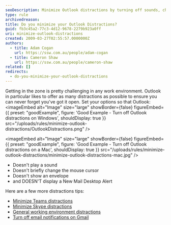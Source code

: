 ```yaml
---
seoDescription: Minimize Outlook distractions by turning off sounds, changing mouse cursors, and disabling new mail desktop alerts for improved productivity.
type: rule
archivedreason:
title: Do you minimize your Outlook Distractions?
guid: fb3c45a2-77c3-4d12-9678-2279b923a0ff
uri: minimize-outlook-distractions
created: 2009-03-27T02:55:57.0000000Z
authors:
  - title: Adam Cogan
    url: https://ssw.com.au/people/adam-cogan
  - title: Cameron Shaw
    url: https://ssw.com.au/people/cameron-shaw
related: []
redirects:
  - do-you-minimize-your-outlook-distractions
---
```


Getting in the zone is pretty challenging in any work environment. Outlook in particular likes to offer as many distractions as possible to ensure you can never forget you've got it open. Set your options so that Outlook:
<imageEmbed
  alt="Image"
  size="large"
  showBorder={false}
  figureEmbed={{
    preset: "goodExample",
    figure: 'Good Example - Turn off Outlook distractions on Windows',
    shouldDisplay: true
  }}
  src="/uploads/rules/minimize-outlook-distractions/OutlookDistractions.png"
/>

<imageEmbed
  alt="Image"
  size="large"
  showBorder={false}
  figureEmbed={{
    preset: "goodExample",
    figure: 'Good Example - Turn off Outlook distractions on a Mac',
    shouldDisplay: true
  }}
  src="/uploads/rules/minimize-outlook-distractions/minimize-outlook-distractions-mac.jpg"
/>

- Doesn't play a sound
- Doesn't briefly change the mouse cursor
- Doesn't show an envelope
- and DOESN'T display a New Mail Desktop Alert

Here are a few more distractions tips:

- [Minimize Teams distractions](/do-you-minimize-team-distractions)
- [Minimize Skype distractions](/minimize-skype-distractions)
- [General working environment distractions](/do-you-deal-with-distractions)
- [Turn off email notifications on Gmail](https://support.google.com/mail/answer/1075549)